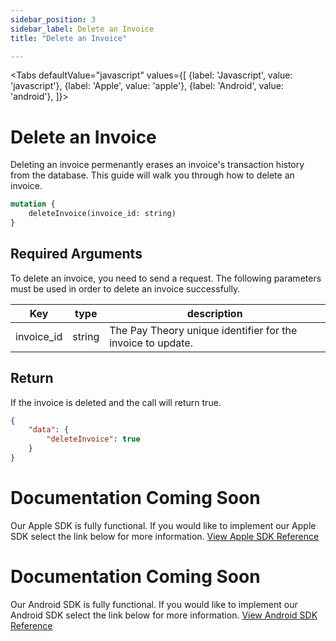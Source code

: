 ```yaml
---
sidebar_position: 3
sidebar_label: Delete an Invoice
title: "Delete an Invoice"

---
```



<Tabs
  defaultValue="javascript"
  values={[
    {label: 'Javascript', value: 'javascript'},
    {label: 'Apple', value: 'apple'},
    {label: 'Android', value: 'android'},
  ]}>
  <TabItem value="javascript">

# Delete an Invoice
Deleting an invoice permenantly erases an invoice's transaction history from the database. This guide will walk you through how to delete an invoice.

```graphql
mutation {
    deleteInvoice(invoice_id: string) 
}
```
## Required Arguments
To delete an invoice, you need to send a request. The following parameters must be used in order to delete an invoice successfully. 

|Key                |type         |       description                     |
|-------------------|-------------|---------------------------------------|     
| invoice_id            |string        |The Pay Theory unique identifier for the invoice to update.|

## Return
If the invoice is deleted and the call will return true.

```JSON
{
    "data": {
        "deleteInvoice": true
    }
}
```

</TabItem>
  <TabItem value="apple">

# Documentation Coming Soon
Our Apple SDK is fully functional. If you would like to implement our Apple SDK select the link below for more information.
<a href= "../../../sdk/apple/MAIN" class="button button--primary button--md">View Apple SDK Reference</a>

  </TabItem>

  <TabItem value="android">

# Documentation Coming Soon
Our Android SDK is fully functional. If you would like to implement our Android SDK select the link below for more information.
<a href= "../../../sdk/android/MAIN" class="button button--primary button--md">View Android SDK Reference</a>

  </TabItem>

</Tabs>
